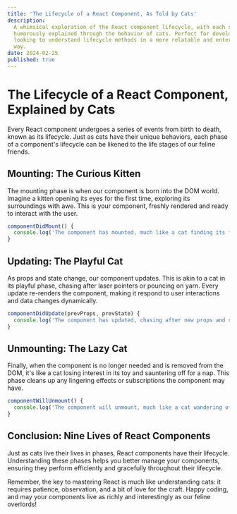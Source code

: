 ```yaml
---
title: 'The Lifecycle of a React Component, As Told by Cats'
description:
  A whimsical exploration of the React component lifecycle, with each stage
  humorously explained through the behavior of cats. Perfect for developers
  looking to understand lifecycle methods in a more relatable and entertaining
  way.
date: 2024-02-25
published: true
---
```


# The Lifecycle of a React Component, Explained by Cats

Every React component undergoes a series of events from birth to death, known as
its lifecycle. Just as cats have their unique behaviors, each phase of a
component's lifecycle can be likened to the life stages of our feline friends.

## Mounting: The Curious Kitten

The mounting phase is when our component is born into the DOM world. Imagine a
kitten opening its eyes for the first time, exploring its surroundings with awe.
This is your component, freshly rendered and ready to interact with the user.

```jsx
componentDidMount() {
  console.log('The component has mounted, much like a cat finding its favorite sunny spot.');
}
```

## Updating: The Playful Cat

As props and state change, our component updates. This is akin to a cat in its
playful phase, chasing after laser pointers or pouncing on yarn. Every update
re-renders the component, making it respond to user interactions and data
changes dynamically.

```jsx
componentDidUpdate(prevProps, prevState) {
  console.log('The component has updated, chasing after new props and state like a cat after a laser dot.');
}
```

## Unmounting: The Lazy Cat

Finally, when the component is no longer needed and is removed from the DOM,
it's like a cat losing interest in its toy and sauntering off for a nap. This
phase cleans up any lingering effects or subscriptions the component may have.

```jsx
componentWillUnmount() {
  console.log('The component will unmount, much like a cat wandering off to find a quiet place to rest.');
}
```

## Conclusion: Nine Lives of React Components

Just as cats live their lives in phases, React components have their lifecycle.
Understanding these phases helps you better manage your components, ensuring
they perform efficiently and gracefully throughout their lifecycle.

Remember, the key to mastering React is much like understanding cats: it
requires patience, observation, and a bit of love for the craft. Happy coding,
and may your components live as richly and interestingly as our feline
overlords!
